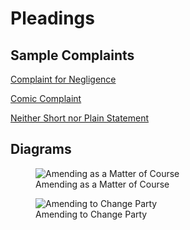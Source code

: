 # Pleadings {.unnumbered}

## Sample Complaints {.unnumbered}

[Complaint for Negligence](../exhibits/NegligenceComplaint.pdf)

[Comic Complaint](../exhibits/criss-a-less-complaint.pdf)

[Neither Short nor Plain Statement](../exhibits/blount-complaint.pdf)

## Diagrams {.unnumbered}

![Amending as a Matter of Course](../img/rule15a1.png)

![Amending to Change Party](../img/rule15c1C.png)